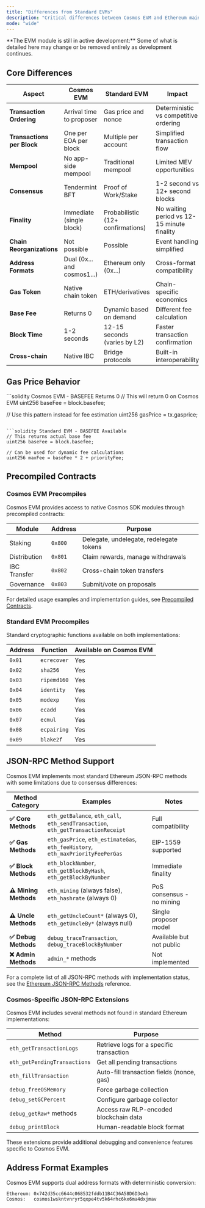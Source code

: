 ```yaml
---
title: "Differences from Standard EVMs"
description: "Critical differences between Cosmos EVM and Ethereum mainnet/L2s that affect smart contract behavior and infrastructure operation"
mode: "wide"
---
```


<Warning>
  **The EVM module is still in active development:** Some of what is detailed here may change or be removed entirely as development continues.
</Warning>

## Core Differences

| Aspect | Cosmos EVM | Standard EVM | Impact |
|--------|------------|--------------|---------|
| **Transaction Ordering** | Arrival time to proposer | Gas price and nonce | Deterministic vs competitive ordering |
| **Transactions per Block** | One per EOA per block | Multiple per account | Simplified transaction flow |
| **Mempool** | No app-side mempool | Traditional mempool | Limited MEV opportunities |
| **Consensus** | Tendermint BFT | Proof of Work/Stake | 1-2 second vs 12+ second blocks |
| **Finality** | Immediate (single block) | Probabilistic (12+ confirmations) | No waiting period vs 12-15 minute finality |
| **Chain Reorganizations** | Not possible | Possible | Event handling simplified |
| **Address Formats** | Dual (0x... and cosmos1...) | Ethereum only (0x...) | Cross-format compatibility |
| **Gas Token** | Native chain token | ETH/derivatives | Chain-specific economics |
| **Base Fee** | Returns 0 | Dynamic based on demand | Different fee calculation |
| **Block Time** | 1-2 seconds | 12-15 seconds (varies by L2) | Faster transaction confirmation |
| **Cross-chain** | Native IBC | Bridge protocols | Built-in interoperability |

## Gas Price Behavior

<CodeGroup>
```solidity Cosmos EVM - BASEFEE Returns 0
// This will return 0 on Cosmos EVM
uint256 baseFee = block.basefee;

// Use this pattern instead for fee estimation
uint256 gasPrice = tx.gasprice;
```

```solidity Standard EVM - BASEFEE Available
// This returns actual base fee
uint256 baseFee = block.basefee;

// Can be used for dynamic fee calculations
uint256 maxFee = baseFee * 2 + priorityFee;
```
</CodeGroup>

## Precompiled Contracts

### Cosmos EVM Precompiles

Cosmos EVM provides access to native Cosmos SDK modules through precompiled contracts:

| Module | Address | Purpose |
|--------|---------|---------|
| Staking | `0x800` | Delegate, undelegate, redelegate tokens |
| Distribution | `0x801` | Claim rewards, manage withdrawals |
| IBC Transfer | `0x802` | Cross-chain token transfers |
| Governance | `0x803` | Submit/vote on proposals |

For detailed usage examples and implementation guides, see [Precompiled Contracts](/documentation/smart-contracts/precompiles).

### Standard EVM Precompiles

Standard cryptographic functions available on both implementations:

| Address | Function | Available on Cosmos EVM |
|---------|----------|-------------------------|
| `0x01` | `ecrecover` | Yes |
| `0x02` | `sha256` | Yes |
| `0x03` | `ripemd160` | Yes |
| `0x04` | `identity` | Yes |
| `0x05` | `modexp` | Yes |
| `0x06` | `ecadd` | Yes |
| `0x07` | `ecmul` | Yes |
| `0x08` | `ecpairing` | Yes |
| `0x09` | `blake2f` | Yes |

## JSON-RPC Method Support

Cosmos EVM implements most standard Ethereum JSON-RPC methods with some limitations due to consensus differences:

| Method Category | Examples | Notes |
|----------------|----------|-------|
| **✅ Core Methods** | `eth_getBalance`, `eth_call`, `eth_sendTransaction`, `eth_getTransactionReceipt` | Full compatibility |
| **✅ Gas Methods** | `eth_gasPrice`, `eth_estimateGas`, `eth_feeHistory`, `eth_maxPriorityFeePerGas` | EIP-1559 supported |
| **✅ Block Methods** | `eth_blockNumber`, `eth_getBlockByHash`, `eth_getBlockByNumber` | Immediate finality |
| **⚠️ Mining Methods** | `eth_mining` (always false), `eth_hashrate` (always 0) | PoS consensus - no mining |
| **⚠️ Uncle Methods** | `eth_getUncleCount*` (always 0), `eth_getUncleBy*` (always null) | Single proposer model |
| **✅ Debug Methods** | `debug_traceTransaction`, `debug_traceBlockByNumber` | Available but not public |
| **❌ Admin Methods** | `admin_*` methods | Not implemented |

For a complete list of all JSON-RPC methods with implementation status, see the [Ethereum JSON-RPC Methods](/api-reference/ethereum-json-rpc/methods) reference.

### Cosmos-Specific JSON-RPC Extensions

Cosmos EVM includes several methods not found in standard Ethereum implementations:

| Method | Purpose |
|--------|---------|
| `eth_getTransactionLogs` | Retrieve logs for a specific transaction |
| `eth_getPendingTransactions` | Get all pending transactions |
| `eth_fillTransaction` | Auto-fill transaction fields (nonce, gas) |
| `debug_freeOSMemory` | Force garbage collection |
| `debug_setGCPercent` | Configure garbage collector |
| `debug_getRaw*` methods | Access raw RLP-encoded blockchain data |
| `debug_printBlock` | Human-readable block format |

These extensions provide additional debugging and convenience features specific to Cosmos EVM.

## Address Format Examples

Cosmos EVM supports dual address formats with deterministic conversion:

```
Ethereum: 0x742d35cc6644c068532fddb11B4C36A58D6D3eAb
Cosmos:   cosmos1wskntvnryr5qxpe4tv5k64rhc6kx6ma4dxjmav
```
